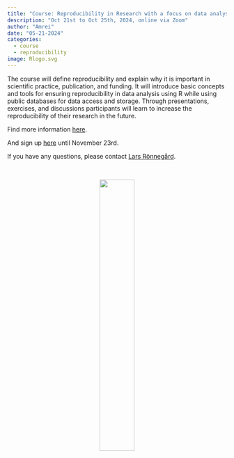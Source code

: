 ```yaml
---
title: "Course: Reproducibility in Research with a focus on data analysis using R"
description: "Oct 21st to Oct 25th, 2024, online via Zoom"
author: "Amrei"
date: "05-21-2024"
categories:
  - course
  - reproducibility
image: Rlogo.svg
---
```


The course will define reproducibility and explain why it is important in scientific practice, publication, and funding. It will introduce basic concepts and tools for ensuring reproducibility in data analysis using R while using public databases for data access and storage. Through presentations, exercises, and discussions participants will learn to increase the reproducibility of their research in the future.

Find more information [here](https://personalkurser.slu.se/kurser/kurs.cfm?KursID=PVG0038&oid=10). 

And sign up [here](https://personalkurser.slu.se/anmalan/index.cfm?KursId=PVG0038&oid=10&kurstillfalleid=4786&kursValOK=j#top) until November 23rd. 

If you have any questions, please contact [Lars Rönnegård](Lars.qmd).



<br>
<center>
[![](Rlogo.svg){.class width=40%}](https://www.r-project.org/about.html)